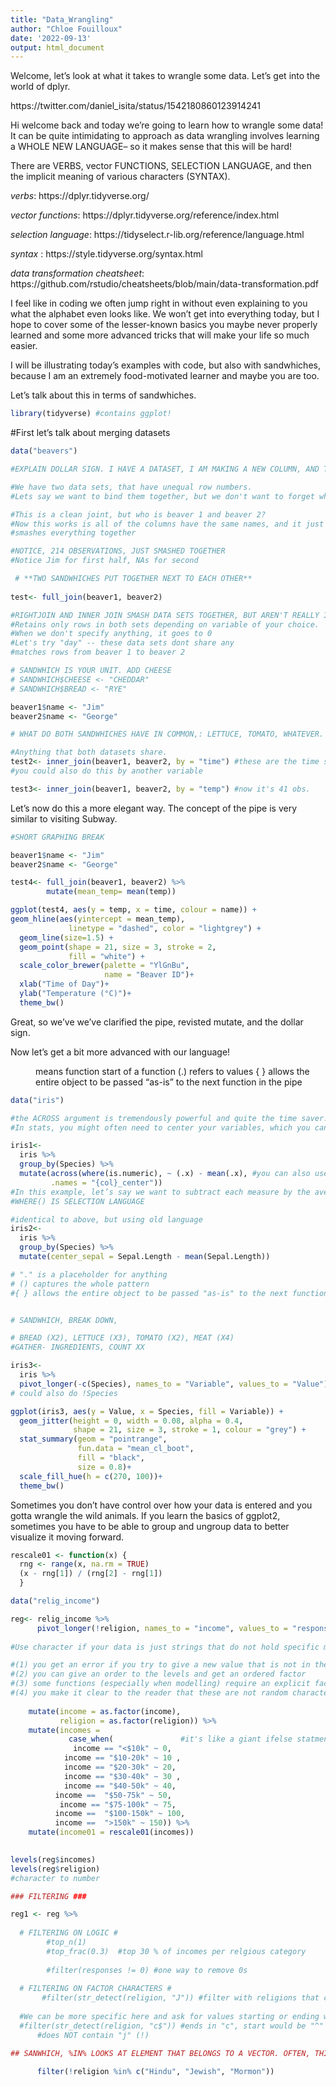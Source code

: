 ```yaml
---
title: "Data_Wrangling"
author: "Chloe Fouilloux"
date: '2022-09-13'
output: html_document
---
```


Welcome, let's look at what it takes to wrangle some data. Let's get into the world of dplyr. 

https://twitter.com/daniel_isita/status/1542180860123914241

Hi welcome back and today we're going to learn how to wrangle some data! It can be quite intimidating to approach as data wrangling involves learning a WHOLE NEW LANGUAGE-- so it makes sense that this will be hard!

There are VERBS, vector FUNCTIONS, SELECTION LANGUAGE, and then the implicit meaning of various characters (SYNTAX).

*verbs*: https://dplyr.tidyverse.org/

*vector functions*: https://dplyr.tidyverse.org/reference/index.html

*selection language*: https://tidyselect.r-lib.org/reference/language.html

*syntax* : https://style.tidyverse.org/syntax.html 

*data transformation cheatsheet*: https://github.com/rstudio/cheatsheets/blob/main/data-transformation.pdf

I feel like in coding we often jump right in without even explaining to you what the alphabet even looks like. We won't get into everything today, but I hope to cover some of the lesser-known basics you maybe never properly learned and some more advanced tricks that will make your life so much easier. 

I will be illustrating today's examples with code, but also with sandwhiches, because I am an extremely food-motivated learner and maybe you are too. 

Let's talk about this in terms of sandwhiches.
```r
library(tidyverse) #contains ggplot!

```

#First let's talk about merging datasets

```r
data("beavers")

#EXPLAIN DOLLAR SIGN. I HAVE A DATASET, I AM MAKING A NEW COLUMN, AND THAT COLUMN'S VALUE IS "JIM"

#We have two data sets, that have unequal row numbers. 
#Lets say we want to bind them together, but we don't want to forget which beaver is which, so each beaver should have its own name

#This is a clean joint, but who is beaver 1 and beaver 2?
#Now this works is all of the columns have the same names, and it just 
#smashes everything together

#NOTICE, 214 OBSERVATIONS, JUST SMASHED TOGETHER
#Notice Jim for first half, NAs for second

 # **TWO SANDWHICHES PUT TOGETHER NEXT TO EACH OTHER**
  
test<- full_join(beaver1, beaver2)

#RIGHTJOIN AND INNER JOIN SMASH DATA SETS TOGETHER, BUT AREN'T REALLY INTERESTING FOR OUR PURPOSES. 
#Retains only rows in both sets depending on variable of your choice.
#When we don't specify anything, it goes to 0
#Let's try "day" -- these data sets dont share any
#matches rows from beaver 1 to beaver 2

# SANDWHICH IS YOUR UNIT. ADD CHEESE
# SANDWHICH$CHEESE <- "CHEDDAR"
# SANDWHICH$BREAD <- "RYE"

beaver1$name <- "Jim"
beaver2$name <- "George"

# WHAT DO BOTH SANDWHICHES HAVE IN COMMON,: LETTUCE, TOMATO, WHATEVER.

#Anything that both datasets share. 
test2<- inner_join(beaver1, beaver2, by = "time") #these are the time stamps they share, 99obs
#you could also do this by another variable

test3<- inner_join(beaver1, beaver2, by = "temp") #now it's 41 obs.

```


Let's now do this a more elegant way.
The concept of the pipe is very similar to visiting Subway. 

```r

#SHORT GRAPHING BREAK

beaver1$name <- "Jim"
beaver2$name <- "George"

test4<- full_join(beaver1, beaver2) %>%
        mutate(mean_temp= mean(temp))

ggplot(test4, aes(y = temp, x = time, colour = name)) + 
geom_hline(aes(yintercept = mean_temp), 
             linetype = "dashed", color = "lightgrey") +
  geom_line(size=1.5) + 
  geom_point(shape = 21, size = 3, stroke = 2, 
             fill = "white") + 
  scale_color_brewer(palette = "YlGnBu", 
                     name = "Beaver ID")+ 
  xlab("Time of Day")+
  ylab("Temperature (°C)")+
  theme_bw()

```


Great, so we've we've clarified the pipe, revisted mutate, and the dollar sign.

Now let's get a bit more advanced with our language!

~ means function start of a function
(.) refers to values
{ } allows the entire object to be passed "as-is" to the next function in the pipe

```r
data("iris")

#the ACROSS argument is tremendously powerful and quite the time saver!
#In stats, you might often need to center your variables, which you can now do in one line!

iris1<-
  iris %>%
  group_by(Species) %>%
  mutate(across(where(is.numeric), ~ (.x) - mean(.x), #you can also use .
         .names = "{col}_center"))
#In this example, let’s say we want to subtract each measure by the average species measure in each category. Great for centering data!
#WHERE() IS SELECTION LANGUAGE

#identical to above, but using old language
iris2<-
  iris %>%
  group_by(Species) %>%
  mutate(center_sepal = Sepal.Length - mean(Sepal.Length))

# "." is a placeholder for anything 
# () captures the whole pattern
#{ } allows the entire object to be passed "as-is" to the next function in the pipe


# SANDWHICH, BREAK DOWN, 

# BREAD (X2), LETTUCE (X3), TOMATO (X2), MEAT (X4) 
#GATHER- INGREDIENTS, COUNT XX

iris3<-
  iris %>% 
  pivot_longer(-c(Species), names_to = "Variable", values_to = "Value") 
# could also do !Species

ggplot(iris3, aes(y = Value, x = Species, fill = Variable)) + 
  geom_jitter(height = 0, width = 0.08, alpha = 0.4,
              shape = 21, size = 3, stroke = 1, colour = "grey") + 
  stat_summary(geom = "pointrange", 
               fun.data = "mean_cl_boot",
               fill = "black", 
               size = 0.8)+
  scale_fill_hue(h = c(270, 100))+
  theme_bw()


```



Sometimes you don't have control over how your data is entered and you gotta wrangle the wild animals. If you learn the basics of ggplot2, sometimes you have to be able to group and ungroup data to better visualize it moving forward. 


```r

rescale01 <- function(x) {
  rng <- range(x, na.rm = TRUE)
  (x - rng[1]) / (rng[2] - rng[1]) 
  }

data("relig_income")

reg<- relig_income %>%
      pivot_longer(!religion, names_to = "income", values_to = "responses")%>% #but notice this is a CHARACTER.
  
#Use character if your data is just strings that do not hold specific meaning; use factor if it's a categorical variable with a #limited set of values. The main advantages of using factors are:

#(1) you get an error if you try to give a new value that is not in the levels (so that can save you from typos)
#(2) you can give an order to the levels and get an ordered factor
#(3) some functions (especially when modelling) require an explicit factor for categorical variables"
#(4) you make it clear to the reader that these are not random character strings.
  
    mutate(income = as.factor(income), 
           religion = as.factor(religion)) %>%
    mutate(incomes =
             case_when(               #it's like a giant ifelse statment!
              income == "<$10k" ~ 0,  
            income == "$10-20k" ~ 10 , 
            income == "$20-30k" ~ 20,
            income == "$30-40k" ~ 30 ,
            income == "$40-50k" ~ 40, 
          income ==  "$50-75k" ~ 50, 
           income == "$75-100k" ~ 75, 
          income ==  "$100-150k" ~ 100,
          income ==  ">150k" ~ 150)) %>%
    mutate(income01 = rescale01(incomes))
     

levels(reg$incomes)
levels(reg$religion)
#character to number

### FILTERING ###

reg1 <- reg %>%
  
  # FILTERING ON LOGIC #
        #top_n(1)
        #top_frac(0.3)  #top 30 % of incomes per relgious category 
    
        #filter(responses != 0) #one way to remove 0s
  
  # FILTERING ON FACTOR CHARACTERS #
       #filter(str_detect(religion, "J")) #filter with religions that contain "J"
  
  #We can be more specific here and ask for values starting or ending with a letter
  #filter(str_detect(religion, "c$")) #ends in "c", start would be "^"
      #does NOT contain "j" (!)

## SANWHICH, %IN% LOOKS AT ELEMENT THAT BELONGS TO A VECTOR. OFTEN, THIS CAN BE FACTOR LEVELS. PERHAPS, THE SEED OF A TOMATO.

      filter(!religion %in% c("Hindu", "Jewish", "Mormon"))

  
  
```


